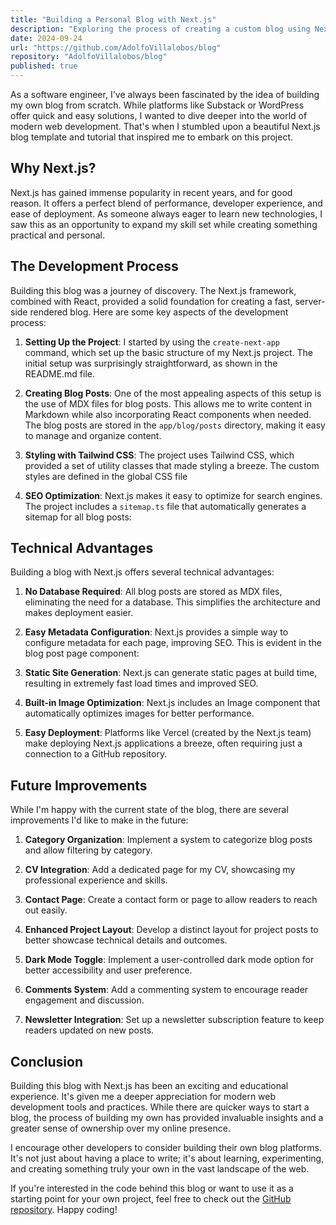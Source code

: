 ```yaml
---
title: "Building a Personal Blog with Next.js"
description: "Exploring the process of creating a custom blog using Next.js, inspired by a beautiful tutorial and template."
date: 2024-09-24
url: "https://github.com/AdolfoVillalobos/blog"
repository: "AdolfoVillalobos/blog"
published: true
---
```


As a software engineer, I've always been fascinated by the idea of building my own blog from scratch. While platforms like Substack or WordPress offer quick and easy solutions, I wanted to dive deeper into the world of modern web development. That's when I stumbled upon a beautiful Next.js blog template and tutorial that inspired me to embark on this project.

## Why Next.js?

Next.js has gained immense popularity in recent years, and for good reason. It offers a perfect blend of performance, developer experience, and ease of deployment. As someone always eager to learn new technologies, I saw this as an opportunity to expand my skill set while creating something practical and personal.

## The Development Process

Building this blog was a journey of discovery. The Next.js framework, combined with React, provided a solid foundation for creating a fast, server-side rendered blog. Here are some key aspects of the development process:

1. **Setting Up the Project**: I started by using the `create-next-app` command, which set up the basic structure of my Next.js project. The initial setup was surprisingly straightforward, as shown in the README.md file.

2. **Creating Blog Posts**: One of the most appealing aspects of this setup is the use of MDX files for blog posts. This allows me to write content in Markdown while also incorporating React components when needed. The blog posts are stored in the `app/blog/posts` directory, making it easy to manage and organize content.

3. **Styling with Tailwind CSS**: The project uses Tailwind CSS, which provided a set of utility classes that made styling a breeze. The custom styles are defined in the global CSS file

4. **SEO Optimization**: Next.js makes it easy to optimize for search engines. The project includes a `sitemap.ts` file that automatically generates a sitemap for all blog posts:



## Technical Advantages

Building a blog with Next.js offers several technical advantages:

1. **No Database Required**: All blog posts are stored as MDX files, eliminating the need for a database. This simplifies the architecture and makes deployment easier.

2. **Easy Metadata Configuration**: Next.js provides a simple way to configure metadata for each page, improving SEO. This is evident in the blog post page component:


3. **Static Site Generation**: Next.js can generate static pages at build time, resulting in extremely fast load times and improved SEO.

4. **Built-in Image Optimization**: Next.js includes an Image component that automatically optimizes images for better performance.

5. **Easy Deployment**: Platforms like Vercel (created by the Next.js team) make deploying Next.js applications a breeze, often requiring just a connection to a GitHub repository.

## Future Improvements

While I'm happy with the current state of the blog, there are several improvements I'd like to make in the future:

1. **Category Organization**: Implement a system to categorize blog posts and allow filtering by category.

2. **CV Integration**: Add a dedicated page for my CV, showcasing my professional experience and skills.

3. **Contact Page**: Create a contact form or page to allow readers to reach out easily.

4. **Enhanced Project Layout**: Develop a distinct layout for project posts to better showcase technical details and outcomes.

5. **Dark Mode Toggle**: Implement a user-controlled dark mode option for better accessibility and user preference.

6. **Comments System**: Add a commenting system to encourage reader engagement and discussion.

7. **Newsletter Integration**: Set up a newsletter subscription feature to keep readers updated on new posts.

## Conclusion

Building this blog with Next.js has been an exciting and educational experience. It's given me a deeper appreciation for modern web development tools and practices. While there are quicker ways to start a blog, the process of building my own has provided invaluable insights and a greater sense of ownership over my online presence.

I encourage other developers to consider building their own blog platforms. It's not just about having a place to write; it's about learning, experimenting, and creating something truly your own in the vast landscape of the web.

If you're interested in the code behind this blog or want to use it as a starting point for your own project, feel free to check out the [GitHub repository](https://github.com/AdolfoVillalobos/blog). Happy coding!
